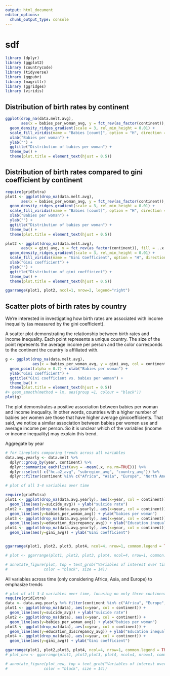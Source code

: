 ```yaml
---
output: html_document
editor_options: 
  chunk_output_type: console
---
```

# sdf

```r
library (dplyr)
library (ggplot2)
library (countrycode)
library (tidyverse)
library (ggpubr)
library (magrittr)
library (ggridges)
library (viridis)
```

## Distribution of birth rates by continent
```r
ggplot(drop_na(data.melt.avg), 
       aes(x = babies_per_woman_avg, y = fct_rev(as_factor(continent)), fill = ..x..)) +
  geom_density_ridges_gradient(scale = 3, rel_min_height = 0.01) + 
  scale_fill_viridis(name = "Babies [count]", option = "H", direction = 1, alpha = 0.6) + 
  xlab("Babies per woman") + 
  ylab("") +
  ggtitle("Distribution of babies per woman") + 
  theme_bw() + 
  theme(plot.title = element_text(hjust = 0.5))
```

## Distribution of birth rates compared to gini coefficient by continent
```r
require(gridExtra)
plot1 <- ggplot(drop_na(data.melt.avg), 
       aes(x = babies_per_woman_avg, y = fct_rev(as_factor(continent)), fill = ..x..)) +
  geom_density_ridges_gradient(scale = 3, rel_min_height = 0.01) + 
  scale_fill_viridis(name = "Babies [count]", option = "H", direction = 1, alpha = 0.6) + 
  xlab("Babies per woman") + 
  ylab("") +
  ggtitle("Distribution of babies per woman") + 
  theme_bw() + 
  theme(plot.title = element_text(hjust = 0.5))

plot2 <- ggplot(drop_na(data.melt.avg), 
       aes(x = gini_avg, y = fct_rev(as_factor(continent)), fill = ..x..)) +
  geom_density_ridges_gradient(scale = 3, rel_min_height = 0.01) + 
  scale_fill_viridis(name = "Gini Coefficient", option = "H", direction = 1, alpha = 0.6) + 
  xlab("Gini coefficient") + 
  ylab("") +
  ggtitle("Distribution of gini coefficient") + 
  theme_bw() + 
  theme(plot.title = element_text(hjust = 0.5))

ggarrange(plot1, plot2, ncol=1, nrow=2, legend="right")
```


## Scatter plots of birth rates by country
We're interested in investigating how birth rates are associated with income inequality (as measured by the gini coefficient).

A scatter plot demonstrating the relationship between birth rates and income inequality. Each point represents a unique country. The size of the point represents the average income per person and the color corresponds to the continent the country is affiliated with. 

```r
g <- ggplot(drop_na(data.melt.avg), 
            aes(x = babies_per_woman_avg, y = gini_avg, col = continent,  size = income_avg)) + 
  geom_point(alpha = 0.7) + xlab("Babies per woman") + 
  ylab("Gini coefficient") +
  ggtitle("Gini coefficient vs. babies per woman") + 
  theme_bw() + 
  theme(plot.title = element_text(hjust = 0.5)) 
#+ geom_smooth(method = lm, aes(group =1, colour = "black"))
plot(g)
```



The plot demonstrates a positive association between babies per woman and income inequality. In other words, countries with a higher number of babies per women are those that have higher average ginicoefficients. That said, we notice a similar association between babies per women use and average income per person. So it is unclear which of the variables (income or income inequality) may explain this trend. 

Aggregate by year
```r
# for lineplots comparing trends across all variables
data.avg.yearly <- data.melt %>% 
  dplyr::group_by(year, continent) %>% 
  dplyr::summarise_each(list(avg = ~mean(.x, na.rm=TRUE))) %>% 
  dplyr::select(-c("hc.a2_avg", "subregion_avg", "country_avg")) %>% 
  dplyr::filter(continent %in% c("Africa", "Asia", "Europe", "North America", "South America"))
```

```r
# plot of all 3-4 variables over time

require(gridExtra)
plot1 <- ggplot(drop_na(data.avg.yearly), aes(x=year, col = continent)) +
  geom_line(aes(y=suicide_avg)) + ylab("suicide rate") 
plot2 <- ggplot(drop_na(data.avg.yearly), aes(x=year, col = continent)) +
  geom_line(aes(y=babies_per_woman_avg)) + ylab("babies per woman") 
plot3 <- ggplot(drop_na(data.avg.yearly), aes(x=year, col = continent)) +
  geom_line(aes(y=education_discrepancy_avg)) + ylab("Education inequality") 
plot4 <- ggplot(drop_na(data.avg.yearly), aes(x=year, col = continent)) +
  geom_line(aes(y=gini_avg)) + ylab("Gini coefficient") 


ggarrange(plot1, plot2, plot3, plot4, ncol=4, nrow=1, common.legend = TRUE, legend="bottom")

# plot <- ggarrange(plot1, plot2, plot3, plot4, ncol=4, nrow=1, common.legend = TRUE, legend="bottom")

# annotate_figure(plot, top = text_grob("Variables of interest over time",
#                color = "black", size = 14))
```

All variables across time (only considering Africa, Asia, and Europe) to emphasize trends
```r
# plot of all 3-4 variables over time, focusing on only three continents
require(gridExtra)
data <- data.avg.yearly %>% filter(continent %in% c("Africa", "Europe", "Asia"))
plot1 <- ggplot(drop_na(data), aes(x=year, col = continent)) +
  geom_line(aes(y=suicide_avg)) + ylab("suicide rate") 
plot2 <- ggplot(drop_na(data), aes(x=year, col = continent)) +
  geom_line(aes(y=babies_per_woman_avg)) + ylab("babies per woman") 
plot3 <- ggplot(drop_na(data), aes(x=year, col = continent)) +
  geom_line(aes(y=education_discrepancy_avg)) + ylab("Education inequality") 
plot4 <- ggplot(drop_na(data), aes(x=year, col = continent)) +
  geom_line(aes(y=gini_avg)) + ylab("Gini coefficient") 

ggarrange(plot1, plot2,plot3, plot4, ncol=4, nrow=1, common.legend = TRUE, legend="bottom")
# plot_new <- ggarrange(plot1, plot2,plot3, plot4, ncol=4, nrow=1, common.legend = TRUE, legend="bottom")

# annotate_figure(plot_new, top = text_grob("Variables of interest over time", 
#                color = "black", size = 14))
```





